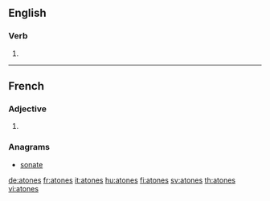 ==English==

===Verb===
{{head|en|verb form}}

# {{en-third-person singular of|atone}}

----

==French==

===Adjective===
{{fr-adj-form}} {{g|p}}

# {{plural of|atone|lang=fr}}

===Anagrams===
* [[sonate#French|sonate]]

[[de:atones]]
[[fr:atones]]
[[it:atones]]
[[hu:atones]]
[[fi:atones]]
[[sv:atones]]
[[th:atones]]
[[vi:atones]]